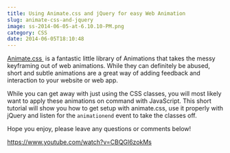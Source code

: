 ```yaml
---
title: Using Animate.css and jQuery for easy Web Animation
slug: animate-css-and-jquery
image: ss-2014-06-05-at-6.10.10-PM.png
category: CSS
date: 2014-06-05T18:10:48
---
```


<a href="http://daneden.github.io/animate.css/" target="_blank">Animate.css </a> is a fantastic little library of Animations that takes the messy keyframing out of web animations. While they can definitely be abused, short and subtle animations are a great way of adding feedback and interaction to your website or web app.

While you can get away with just using the CSS classes, you will most likely want to apply these animations on command with JavaScript. This short tutorial will show you how to get setup with animate.css, use it properly with jQuery and listen for the <code>animationend</code> event to take the classes off.

Hope you enjoy, please leave any questions or comments below!

https://www.youtube.com/watch?v=CBQGl6zokMs